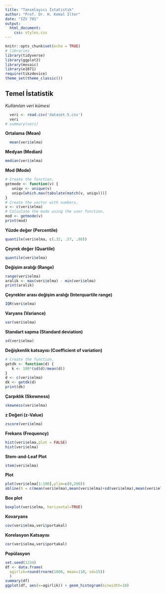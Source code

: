 ```yaml
---
title: "Tanımlayıcı İstatistik"
author: "Prof. Dr. H. Kemal İlter"
date: "IZV 701"
output:
  html_document:
    css: styles.css
---
```


```r
knitr::opts_chunk$set(echo = TRUE)
# libraries
library(tidyverse)
library(ggplot2)
library(mosaic)
library(e1071)
require(tikzdevice)
theme_set(theme_classic())
```

## Temel İstatistik

*Kullanılan veri kümesi*
```r
  veri <- read.csv('dataset-5.csv')
  veri
# summary(veri)
```

**Ortalama (Mean)**
```r
  mean(veri$elma)
```

**Medyan (Median)**
```r
median(veri$elma)
```

**Mod (Mode)**
```r
# Create the function.
getmode <- function(v) {
   uniqv <- unique(v)
   uniqv[which.max(tabulate(match(v, uniqv)))]
}
# Create the vector with numbers.
v <- c(veri$elma)
# Calculate the mode using the user function.
mod <- getmode(v)
print(mod)
```

**Yüzde değer (Percentile)**
```r
quantile(veri$elma, c(.32, .57, .98))
```

**Çeyrek değer (Quartile)**
```r
quantile(veri$elma)
```

**Değişim aralığı (Range)**
```r
range(veri$elma)
aralik <- max(veri$elma) - min(veri$elma)
print(aralik)
```

**Çeyrekler arası değişim aralığı (Interquartile range)**
```r
IQR(veri$elma)
```

**Varyans (Variance)**
```r
var(veri$elma)
```

**Standart sapma (Standard deviation)**
```r
sd(veri$elma)
```

**Değişkenlik katsayısı (Coefficient of variation)**
```r
# Create the function.
getdk <- function(d) {
   k <- 100*(sd(d)/mean(d))
}
d <- c(veri$elma)
dk <- getdk(d)
print(dk)
```

**Çarpıklık (Skewness)**
```r
skewness(veri$elma)
```

**z Değeri (z-Value)**
```r
zscore(veri$elma)
```

**Frekans (Frequency)**
```r
hist(veri$elma,plot = FALSE)
hist(veri$elma)
```

**Stem-and-Leaf Plot**
```r
stem(veri$elma)
```

**Plot**
```r
plot(veri$elma[1:100],ylim=c(0,200))
abline(h = c(mean(veri$elma),mean(veri$elma)+sd(veri$elma),mean(veri$elma)-sd(veri$elma),mean(veri$elma)+2*sd(veri$elma),mean(veri$elma)-2*sd(veri$elma)), col = c("red", "blue", "blue", "green", "green"))
```

**Box plot**
```r
boxplot(veri$elma, horizontal=TRUE)
```

**Kovaryans**
```r
cov(veri$elma,veri$portakal)
```

**Korelasyon Katsayısı**
```r
cor(veri$elma,veri$portakal)
```

**Popülasyon**
```r
set.seed(1234)
df <- data.frame(
  agirlik=round(rnorm(1000, mean=110, sd=15))
  )
summary(df)
ggplot(df, aes(x=agirlik)) + geom_histogram(binwidth=10)
```





